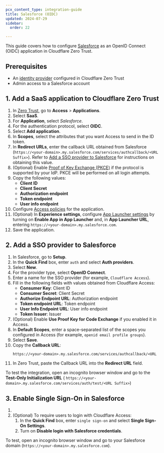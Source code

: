 ```yaml
---
pcx_content_type: integration-guide
title: Salesforce (OIDC)
updated: 2024-07-29
sidebar:
  order: 22

---
```



This guide covers how to configure [Salesforce](https://help.salesforce.com/s/articleView?id=sf.sso_provider_openid_connect.htm\&type=5) as an OpenID Connect (OIDC) application in Cloudflare Zero Trust.

## Prerequisites

* An [identity provider](/cloudflare-one/identity/idp-integration/) configured in Cloudflare Zero Trust
* Admin access to a Salesforce account

## 1. Add a SaaS application to Cloudflare Zero Trust

1. In [Zero Trust](https://one.dash.cloudflare.com), go to **Access** > **Applications**.
2. Select **SaaS**.
3. For **Application**, select *Salesforce*.
4. For the authentication protocol, select **OIDC**.
5. Select **Add application**.
6. In **Scopes**, select the attributes that you want Access to send in the ID token.
7. In **Redirect URLs**, enter the callback URL obtained from Salesforce (`https://<your-domain>.my.salesforce.com/services/authcallback/<URL Suffix>`). Refer to [Add a SSO provider to Salesforce](#2-add-a-sso-provider-to-salesforce) for instructions on obtaining this value.
8. (Optional) Enable [Proof of Key Exchange (PKCE)](https://www.oauth.com/oauth2-servers/pkce/) if the protocol is supported by your IdP. PKCE will be performed on all login attempts.
9. Copy the following values:
   * **Client ID**
   * **Client Secret**
   * **Authorization endpoint**
   * **Token endpoint**
   * **User info endpoint**
10. Configure [Access policies](/cloudflare-one/policies/access/) for the application.
11. (Optional) In **Experience settings**, configure [App Launcher settings](/cloudflare-one/applications/app-launcher/) by turning on **Enable App in App Launcher** and, in **App Launcher URL**, entering `https://<your-domain>.my.salesforce.com`.
12. Save the application.

## 2. Add a SSO provider to Salesforce

1. In Salesforce, go to **Setup**.
2. In the **Quick Find** box, enter `auth` and select **Auth providers**.
3. Select **New**.
4. For the provider type, select **OpenID Connect**.
5. Enter a name for the SSO provider (for example, `Cloudflare Access`).
6. Fill in the following fields with values obtained from Cloudflare Access:
   * **Consumer Key**: Client ID
   * **Consumer Secret**: Client Secret
   * **Authorize Endpoint URL**: Authorization endpoint
   * **Token endpoint URL**: Token endpoint
   * **User Info Endpoint URL**: User info endpoint
   * **Token Issuer**: Issuer
7. (Optional) Enable **Use Proof Key for Code Exchange** if you enabled it in Access.
8. In **Default Scopes**, enter a space-separated list of the scopes you configured in Access (for example, `openid email profile groups`).
9. Select **Save**.
10. Copy the **Callback URL**:
    ```txt
    https://<your-domain>.my.salesforce.com/services/authcallback/<URL Suffix>
    ```
11. In Zero Trust, paste the Callback URL into the **Redirect URL** field.

To test the integration, open an incognito browser window and go to the **Test-Only Initialization URL** (   `https://<your-domain>.my.salesforce.com/services/auth/test/<URL Suffix>`)

## 3. Enable Single Sign-On in Salesforce

1. <Render file="access/saas-apps/salesforce-sso" />
2. (Optional) To require users to login with Cloudflare Access:
   1. In the **Quick Find** box, enter `single sign-on` and select **Single Sign-On Settings**.
   2. Turn on **Disable login with Salesforce credentials**.

To test, open an incognito browser window and go to your Salesforce domain (`https://<your-domain>.my.salesforce.com`).
